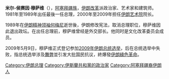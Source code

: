 {{noteTA
|T=zh-cn:米尔-侯赛因·穆萨维; zh-hk:米爾-侯賽因·穆薩維; zh-tw:米爾-海珊·穆薩維;
|1=zh-cn:侯赛因; zh-hk:侯賽因; zh-tw:海珊
|2=zh-cn:霍梅尼; zh-hk:霍梅尼; zh-tw:何梅尼
}}
{{Infobox Prime Minister
|name        = 米尔-侯赛因·穆萨维<br /><small>میرحسین موسوی خامنه</small>
|image       =File:Mir Hossein Mousavi in Zanjan by Mardetanha1(Cropped).jpg
|caption     = 穆萨维 
|order       = [[伊朗总理|伊朗总理]]
|term_start  = 1981年10月31日
|term_end    = 1989年8月3日
|president   = [[阿里·哈梅内伊|阿里·哈梅内伊]]
|predecessor = [[穆罕默德·礼萨·马赫达维·卡尼|穆罕默德·礼萨·马赫达维·卡尼]] <br /><small>（代理）</small>
|successor   = 职位取消
|birth_date  = {{birth date and age|1941|9|29|}}
|birth_place = [[伊朗|伊朗]][[东阿塞拜疆省|东阿塞拜疆省]]
|death_date  = 
|death_place = 
|alma_mater  = [[萨伊德比赫什蒂大学|萨伊德比赫什蒂大学]]
|party       = 無
|religion    = [[伊斯兰教|伊斯兰教]][[什叶派|什叶派]]
|spouse      = [[扎赫拉·拉赫纳娃德|扎赫拉·拉赫纳娃德]]
}}
'''米尔-侯赛因·穆萨维'''（{{bd|1942年|3月2日|||Mousavi, Mirhossein}}），[[阿塞拜疆族|阿塞拜疆族]]，[[伊朗|伊朗]][[改良主义|改革]]派政治家、艺术家和建筑师。1981年至1989年出任最後一任总理，2000年至2009年担任[[伊朗艺术院|伊朗艺术院]]院长。

1989年在[[伊朗精神领袖|伊朗精神领袖]][[霍梅尼|何梅尼]]逝世後，伊朗修改宪法，取消总理职位，穆萨维因此退出政坛。在出任总理前，穆萨维曾经是外交部长。他同时是文化改革委员会成员。

2009年5月9日，穆萨维正式登记参加[[2009年伊朗总统选举|2009年伊朗总统选举]]，后在总统选举中失败，指总统选举涉及[[選舉舞弊|舞弊]]並引发大批国民抗议，終爆發[[伊朗綠色革命|伊朗綠色革命]]。

{{伊朗首相}}
{{Authority control}}
{{DEFAULTSORT:Mousavi, Mirhossein}}

[[Category:伊朗总理|Category:伊朗总理]]
[[Category:伊斯蘭共和黨的政治家|Category:伊斯蘭共和黨的政治家]]
[[Category:阿塞拜疆裔伊朗人|Category:阿塞拜疆裔伊朗人]]